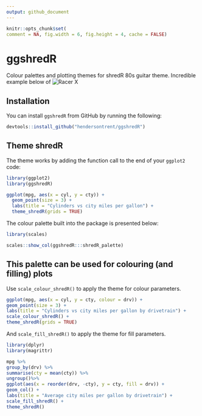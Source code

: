 ```yaml
---
output: github_document
---
```


```r
knitr::opts_chunk$set(
comment = NA, fig.width = 6, fig.height = 4, cache = FALSE)
```

# ggshredR

Colour palettes and plotting themes for shredR 80s guitar theme. Incredible example below of ![Racer X](https://www.google.com/search?q=racer+x+band&source=lnms&tbm=isch&sa=X&ved=2ahUKEwiJ_J_5yuvoAhUG4jgGHdZ5ABwQ_AUoAXoECBYQAw&biw=1440&bih=821#imgrc=5Us47XXgwbdo8M)

## Installation

You can install `ggshredR` from GitHub by running the following:

```r
devtools::install_github("hendersontrent/ggshredR")
```

## Theme shredR

The theme works by adding the function call to the end of your `ggplot2` code:

```r
library(ggplot2)
library(ggshredR)

ggplot(mpg, aes(x = cyl, y = cty)) +
  geom_point(size = 3) +
  labs(title = "Cylinders vs city miles per gallon") +
  theme_shredR(grids = TRUE)
```

The colour palette built into the package is presented below:

```r
library(scales)

scales::show_col(ggshredR:::shredR_palette)
```

## This palette can be used for colouring (and filling) plots

Use `scale_colour_shredR()` to apply the theme for colour parameters.

```r
ggplot(mpg, aes(x = cyl, y = cty, colour = drv)) +
geom_point(size = 3) +
labs(title = "Cylinders vs city miles per gallon by drivetrain") +
scale_colour_shredR() +
theme_shredR(grids = TRUE)
```

And `scale_fill_shredR()` to apply the theme for fill parameters.

```r
library(dplyr)
library(magrittr)

mpg %>%
group_by(drv) %>%
summarise(cty = mean(cty)) %>%
ungroup()%>%
ggplot(aes(x = reorder(drv, -cty), y = cty, fill = drv)) +
geom_col() +
labs(title = "Average city miles per gallon by drivetrain") +
scale_fill_shredR() +
theme_shredR()
```

